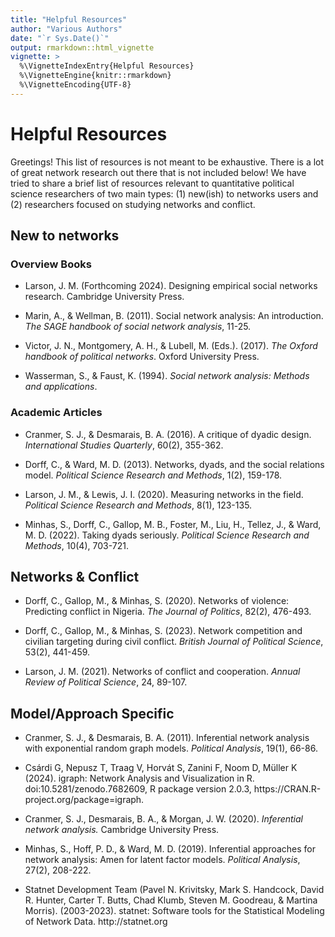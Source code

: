 ```yaml
---
title: "Helpful Resources"
author: "Various Authors"
date: "`r Sys.Date()`"
output: rmarkdown::html_vignette
vignette: >
  %\VignetteIndexEntry{Helpful Resources}
  %\VignetteEngine{knitr::rmarkdown}
  %\VignetteEncoding{UTF-8}
---
```


# Helpful Resources

Greetings! This list of resources is not meant to be exhaustive. There is a lot of great network research out there that is not included below! We have tried to share a brief list of resources relevant to quantitative political science researchers of two main types: (1) new(ish) to networks users and (2) researchers focused on studying networks and conflict.

## New to networks

### Overview Books

- Larson, J. M. (Forthcoming 2024). Designing empirical social networks research. Cambridge University Press.

- Marin, A., & Wellman, B. (2011). Social network analysis: An introduction. *The SAGE handbook of social network analysis*, 11-25.

- Victor, J. N., Montgomery, A. H., & Lubell, M. (Eds.). (2017). *The Oxford handbook of political networks*. Oxford University Press.

- Wasserman, S., & Faust, K. (1994). *Social network analysis: Methods and applications*.

### Academic Articles

- Cranmer, S. J., & Desmarais, B. A. (2016). A critique of dyadic design. *International Studies Quarterly*, 60(2), 355-362.

- Dorff, C., & Ward, M. D. (2013). Networks, dyads, and the social relations model. *Political Science Research and Methods*, 1(2), 159-178.

- Larson, J. M., & Lewis, J. I. (2020). Measuring networks in the field. *Political Science Research and Methods*, 8(1), 123-135.

- Minhas, S., Dorff, C., Gallop, M. B., Foster, M., Liu, H., Tellez, J., & Ward, M. D. (2022). Taking dyads seriously. *Political Science Research and Methods*, 10(4), 703-721.

## Networks & Conflict

- Dorff, C., Gallop, M., & Minhas, S. (2020). Networks of violence: Predicting conflict in Nigeria. *The Journal of Politics*, 82(2), 476-493.

- Dorff, C., Gallop, M., & Minhas, S. (2023). Network competition and civilian targeting during civil conflict. *British Journal of Political Science*, 53(2), 441-459.

- Larson, J. M. (2021). Networks of conflict and cooperation. *Annual Review of Political Science*, 24, 89-107.

## Model/Approach Specific

- Cranmer, S. J., & Desmarais, B. A. (2011). Inferential network analysis with exponential random graph models. *Political Analysis*, 19(1), 66-86.

- Csárdi G, Nepusz T, Traag V, Horvát S, Zanini F, Noom D, Müller K (2024). igraph: Network Analysis and Visualization in R. doi:10.5281/zenodo.7682609, R package version 2.0.3, https://CRAN.R-project.org/package=igraph.

- Cranmer, S. J., Desmarais, B. A., & Morgan, J. W. (2020). *Inferential network analysis.* Cambridge University Press.

- Minhas, S., Hoff, P. D., & Ward, M. D. (2019). Inferential approaches for network analysis: Amen for latent factor models. *Political Analysis*, 27(2), 208-222.

- Statnet Development Team (Pavel N. Krivitsky, Mark S. Handcock, David R. Hunter, Carter T. Butts, Chad Klumb, Steven M. Goodreau, & Martina Morris). (2003-2023). statnet: Software tools for the Statistical Modeling of Network Data. http://statnet.org
